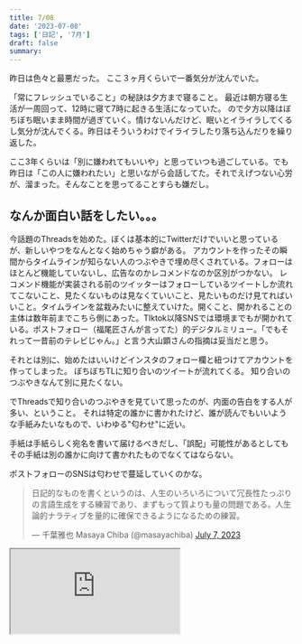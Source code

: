 ```yaml
---
title: 7/08
date: '2023-07-08'
tags: ['日記', '7月']
draft: false
summary: 
---
```

昨日は色々と最悪だった。
ここ３ヶ月くらいで一番気分が沈んでいた。

「常にフレッシュでいること」の秘訣は夕方まで寝ること。
最近は朝方寝る生活が一周回って、12時に寝て7時に起きる生活になっていた。
ので夕方以降はぼちぼち眠いまま時間が過ぎていく。情けないんだけど、眠いとイライラしてくるし気分が沈んでくる。昨日はそういうわけでイライラしたり落ち込んだりを繰り返した。

ここ3年くらいは「別に嫌われてもいいや」と思っていつも過ごしている。でも昨日は「この人に嫌われたい」と思いながら会話してた。それでえげつない心労が、溜まった。そんなことを思ってることすらも嫌だし。

## なんか面白い話をしたい。。。
今話題のThreadsを始めた。ぼくは基本的にTwitterだけでいいと思っているが、新しいやつをなんとなく始めちゃう癖がある。
アカウントを作ったその瞬間からタイムラインが知らない人のつぶやきで埋め尽くされている。フォローはほとんど機能していないし、広告なのかレコメンドなのか区別がつかない。
レコメンド機能が実装される前のツイッターはフォローしているツイートしか流れてこないこと、見たくないものは見なくていいこと、見たいものだけ見てればいいこと。タイムラインを盆栽みたいに整えていけた。開くこと、開かれることの主体は数年前までこちら側にあった。TIktok以降SNSでは環境までもが開かれている。ポストフォロー（福尾匠さんが言ってた）的デジタルミリュー。「でもそれって一昔前のテレビじゃん。」と言う大山顕さんの指摘は妥当だと思う。

それとは別に、始めたはいいけどインスタのフォロー欄と紐つけてアカウントを作ってしまった。
ぼちぼちTLに知り合いのツイートが流れてくる。
知り合いのつぶやきなんて別に見たくない。

でThreadsで知り合いのつぶやきを見ていて思ったのが、内面の告白をする人が多い、ということ。
それは特定の誰かに書かれたけど、誰が読んでもいいような手紙みたいなもので、いわゆる"匂わせ"に近い。

手紙は手紙らしく宛名を書いて届けるべきだし、「誤配」可能性があるとしてもその手紙は別の誰かに向けて書かれたものでなくてはならない。

ポストフォローのSNSは匂わせで蔓延していくのかな。

<blockquote class="twitter-tweet"><p lang="ja" dir="ltr">日記的なものを書くというのは、人生のいろいろについて冗長性たっぷりの言語生成をする練習であり、まずもって質よりも量の問題である。人生論的ナラティブを量的に確保できるようになるための練習。</p>&mdash; 千葉雅也 Masaya Chiba (@masayachiba) <a href="https://twitter.com/masayachiba/status/1677267179761463296?ref_src=twsrc%5Etfw">July 7, 2023</a></blockquote> <script async src="https://platform.twitter.com/widgets.js" charset="utf-8"></script>

<iframe  src="https://embed.music.apple.com/jp/playlist/7-7/pl.u-WabZZkPUdvvGjaW"></iframe>